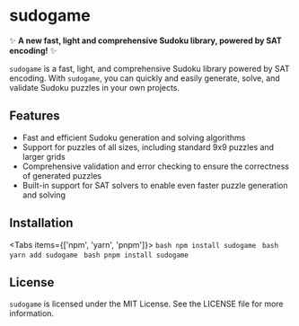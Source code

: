 
# sudogame

✨ **A new fast, light and comprehensive Sudoku library, powered by SAT encoding!** ✨

`sudogame` is a fast, light, and comprehensive Sudoku library powered by SAT encoding. With `sudogame`, you can quickly and easily generate, solve, and validate Sudoku puzzles in your own projects.

## Features

- Fast and efficient Sudoku generation and solving algorithms
- Support for puzzles of all sizes, including standard 9x9 puzzles and larger grids
- Comprehensive validation and error checking to ensure the correctness of generated puzzles
- Built-in support for SAT solvers to enable even faster puzzle generation and solving

## Installation

<Tabs items={['npm', 'yarn', 'pnpm']}>
  <Tab>```bash npm install sudogame ```</Tab>
  <Tab>```bash yarn add sudogame ```</Tab>
  <Tab>```bash pnpm install sudogame ```</Tab>
</Tabs>

## License

`sudogame` is licensed under the MIT License. See the LICENSE file for more information.
